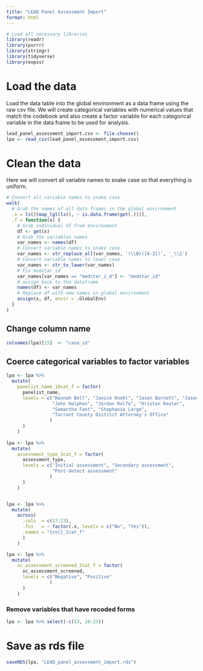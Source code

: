 ```yaml
---
title: "LEAD Panel Assessment Import"
format: html
---
```


```r
# Load all necessary libraries
library(readr)
library(purrr)
library(stringr)
library(tidyverse)
library(expss)
```

# Load the data

Load the data table into the global environment as a data frame using the raw csv file. We will create categorical variables with numerical values that match the codebook and also create a factor variable for each categorical variable in the data frame to be used for analysis.

```r
lead_panel_assessment_import.csv <- file.choose()
lpa <- read_csv(lead_panel_assessment_import.csv)

```

# Clean the data

Here we will convert all variable names to snake case so that everything is uniform.

```r
# Convert all variable names to snake case
walk(
  # Grab the names of all data frames in the global environment
  .x = ls()[map_lgl(ls(), ~ is.data.frame(get(.)))],
  .f = function(x) {
    # Grab individual df from environment
    df <- get(x)
    # Grab the variables names
    var_names <- names(df)
    # Convert variable names to snake case
    var_names <- str_replace_all(var_names, '(\\B)([A-Z])', '_\\2')
    # Convert variable names to lower case
    var_names <- str_to_lower(var_names)
    # Fix medstar_id
    var_names[var_names == "medstar_i_d"] <- "medstar_id"
    # assign back to the dataframe
    names(df) <- var_names
    # Replace df with new names in global environment
    assign(x, df, envir = .GlobalEnv)
  }
)

```

## Change column name

```r
colnames(lpa)[15]  <- "case_id"
```

## Coerce categorical variables to factor variables

```r
lpa <- lpa %>%
  mutate(
    panelist_name_10cat_f = factor(
      panelist_name,
      levels = c("Hannah Bell", "Janice Knebl", "Jason Burnett", "Jason Knebl", 
                 "John Halphen", "Jordan Rolfe", "Kristen Reuter",
                 "Samantha Fant", "Stephanie Large", 
                 "Tarrant County District Attorney's Office"
                )
      )
    )
    
lpa <- lpa %>%
  mutate(
    assessment_type_3cat_f = factor(
      assessment_type,
      levels = c("Initial assessment", "Secondary assessment",
                 "Post-detect assessment" 
                )
      )
    )


lpa <- lpa %>%
  mutate(
    across(
      .cols  = c(17:23),
      .fns   = ~ factor(.x, levels = c("No", "Yes")),
      .names = "{col}_2cat_f"
      )
    )

lpa <- lpa %>%
  mutate(
    xc_assessment_screened_2cat_f = factor(
      xc_assessment_screened,
      levels = c("Negative", "Positive" 
                )
      )
    )

```

### Remove variables that have recoded forms

```r
lpa <- lpa %>% select(-c(13, 16:23))
```

# Save as rds file

```r
saveRDS(lpa, "LEAD_panel_assessment_import.rds")

```
